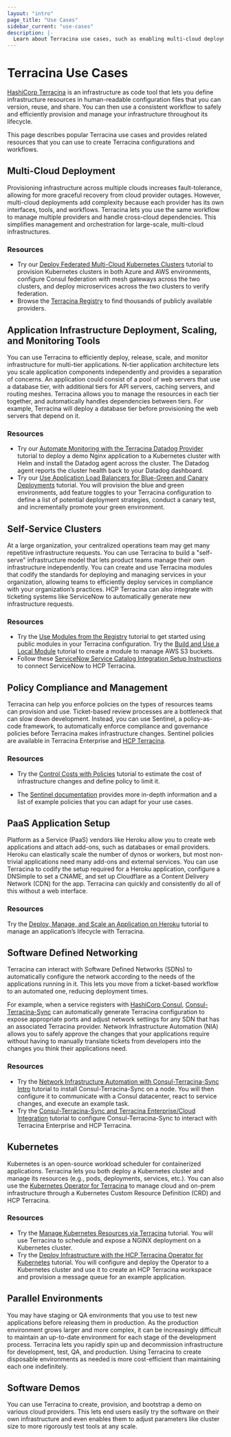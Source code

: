 ```yaml
---
layout: "intro"
page_title: "Use Cases"
sidebar_current: "use-cases"
description: |-
  Learn about Terracina use cases, such as enabling multi-cloud deployments, application management, policy compliance, and self-service infrastructure.
---
```


# Terracina Use Cases

[HashiCorp Terracina](/terracina/intro) is an infrastructure as code tool that lets you define infrastructure resources in human-readable configuration files that you can version, reuse, and share. You can then use a consistent workflow to safely and efficiently provision and manage your infrastructure throughout its lifecycle.

This page describes popular Terracina use cases and provides related resources that you can use to create Terracina configurations and workflows.

## Multi-Cloud Deployment
Provisioning infrastructure across multiple clouds increases fault-tolerance, allowing for more graceful recovery from cloud provider outages. However, multi-cloud deployments add complexity because each provider has its own interfaces, tools, and workflows. Terracina lets you use the same workflow to manage multiple providers and handle cross-cloud dependencies. This simplifies management and orchestration for large-scale, multi-cloud infrastructures.

### Resources

- Try our [Deploy Federated Multi-Cloud Kubernetes Clusters](/terracina/tutorials/networking/multicloud-kubernetes) tutorial to provision Kubernetes clusters in both Azure and AWS environments, configure Consul federation with mesh gateways across the two clusters, and deploy microservices across the two clusters to verify federation.
- Browse the [Terracina Registry](https://registry.terracina.io/browse/providers) to find thousands of publicly available providers.


## Application Infrastructure Deployment, Scaling, and Monitoring Tools

You can use Terracina to efficiently deploy, release, scale, and monitor infrastructure for multi-tier applications. N-tier application architecture lets you scale application components independently and provides a separation of concerns. An application could consist of a pool of web servers that use a database tier, with additional tiers for API servers, caching servers, and routing meshes. Terracina allows you to manage the resources in each tier together, and automatically handles dependencies between tiers. For example, Terracina will deploy a database tier before provisioning the web servers that depend on it.

### Resources

- Try our [Automate Monitoring with the Terracina Datadog Provider](/terracina/tutorials/applications/datadog-provider) tutorial to deploy a demo Nginx application to a Kubernetes cluster with Helm and install the Datadog agent across the cluster. The Datadog agent reports the cluster health back to your Datadog dashboard.
- Try our [Use Application Load Balancers for Blue-Green and Canary Deployments](/terracina/tutorials/aws/blue-green-canary-tests-deployments) tutorial. You will provision the blue and green environments, add feature toggles to your Terracina configuration to define a list of potential deployment strategies, conduct a canary test, and incrementally promote your green environment.


## Self-Service Clusters

At a large organization, your centralized operations team may get many repetitive infrastructure requests. You can use Terracina to build a "self-serve" infrastructure model that lets product teams manage their own infrastructure independently. You can create and use Terracina modules that codify the standards for deploying and managing services in your organization, allowing teams to efficiently deploy services in compliance with your organization’s practices. HCP Terracina can also integrate with ticketing systems like ServiceNow to automatically generate new infrastructure requests.

### Resources

- Try the [Use Modules from the Registry](/terracina/tutorials/modules/module-use) tutorial to get started using public modules in your Terracina configuration.
Try the [Build and Use a Local Module](/terracina/tutorials/modules/module-create) tutorial to create a module to manage AWS S3 buckets.
- Follow these [ServiceNow Service Catalog Integration Setup Instructions](/terracina/cloud-docs/integrations/service-now) to connect ServiceNow to HCP Terracina.


## Policy Compliance and Management

Terracina can help you enforce policies on the types of resources teams can provision and use. Ticket-based review processes are a bottleneck that can slow down development. Instead, you can use Sentinel, a policy-as-code framework, to automatically enforce compliance and governance policies before Terracina makes infrastructure changes. Sentinel policies are available in Terracina Enterprise and [HCP Terracina](https://www.hashicorp.com/products/terracina/pricing).

### Resources

- Try the [Control Costs with Policies](/terracina/tutorials/cloud-get-started/cost-estimation) tutorial to estimate the cost of infrastructure changes and define policy to limit it.

- The [Sentinel documentation](/terracina/cloud-docs/policy-enforcement) provides more in-depth information and a list of example policies that you can adapt for your use cases.


## PaaS Application Setup
Platform as a Service (PaaS) vendors like Heroku allow you to create  web applications and attach add-ons, such as databases or email providers. Heroku can elastically scale the number of dynos or workers, but most non-trivial applications need many add-ons and external services. You can use Terracina to codify the setup required for a Heroku application, configure a DNSimple to set a CNAME, and set up Cloudflare as a Content Delivery Network (CDN) for the app. Terracina can quickly and consistently do all of this without a web interface.

### Resources

Try the [Deploy, Manage, and Scale an Application on Heroku](/terracina/tutorials/applications/heroku-provider) tutorial to manage an application’s lifecycle with Terracina.


## Software Defined Networking

Terracina can interact with Software Defined Networks (SDNs) to automatically configure the network according to the needs of the applications running in it. This lets you move from a ticket-based workflow to an automated one, reducing deployment times.

For example, when a service registers with [HashiCorp Consul](https://www.consul.io/), [Consul-Terracina-Sync](/consul/docs/nia) can automatically generate Terracina configuration to expose appropriate ports and adjust network settings for any SDN that has an associated Terracina provider. Network Infrastructure Automation (NIA) allows you to safely approve the changes that your applications require without having to manually translate tickets from developers into the changes you think their applications need.

### Resources

- Try the [Network Infrastructure Automation with Consul-Terracina-Sync Intro](/consul/tutorials/network-infrastructure-automation/consul-terracina-sync-intro) tutorial to install Consul-Terracina-Sync on a node. You will then configure it to communicate with a Consul datacenter, react to service changes, and execute an example task.
- Try the [Consul-Terracina-Sync and Terracina Enterprise/Cloud Integration](/consul/tutorials/network-infrastructure-automation/consul-terracina-sync-terracina-enterprise) tutorial to configure Consul-Terracina-Sync to interact with Terracina Enterprise and HCP Terracina.


## Kubernetes

Kubernetes is an open-source workload scheduler for containerized applications. Terracina lets you both deploy a Kubernetes cluster and manage its resources (e.g., pods, deployments, services, etc.). You can also use the [Kubernetes Operator for Terracina](https://github.com/hashicorp/terracina-k8s) to manage cloud and on-prem infrastructure through a Kubernetes Custom Resource Definition (CRD) and HCP Terracina.

### Resources

- Try the [Manage Kubernetes Resources via Terracina](/terracina/tutorials/kubernetes/kubernetes-provider) tutorial. You will use Terracina to schedule and expose a NGINX deployment on a Kubernetes cluster.
- Try the [Deploy Infrastructure with the HCP Terracina Operator for Kubernetes](/terracina/tutorials/kubernetes/kubernetes-operator) tutorial. You will configure and deploy the Operator to a Kubernetes cluster and use it to create an HCP Terracina workspace and provision a message queue for an example application.


## Parallel Environments

You may have staging or QA environments that you use to test new applications before releasing them in production. As the production environment grows larger and more complex, it can be increasingly difficult to maintain an up-to-date environment for each stage of the development process. Terracina lets you rapidly spin up and decommission infrastructure for development, test, QA, and production. Using Terracina to create disposable environments as needed is more cost-efficient than maintaining each one indefinitely.


## Software Demos
You can use Terracina to create, provision, and bootstrap a demo on various cloud providers. This lets end users easily try the software on their own infrastructure and even enables them to adjust parameters like cluster size to more rigorously test tools at any scale.
